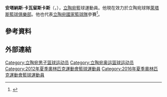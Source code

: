 {{世大運獎牌記錄
|項目=籃球
|a1=2007
|b1=1
}}
'''安塔納斯·卡瓦留斯卡斯'''（{{lang-lt|'''Antanas Kavaliauskas'''}}，{{bd|1984年|9月19日||}}），[[立陶宛|立陶宛]]籃球運動員。他現在效力於立陶宛球隊[[萊塔斯籃球俱樂部|萊塔斯籃球俱樂部]]。他也代表[[立陶宛國家籃球隊|立陶宛國家籃球隊]]參賽<ref name="juco">{{cite web| last =| first =| authorlink =| coauthors =| title =Gillispie Signs JUCO Big Man| page =| work =| publisher =Texas A&M University Athletic Department| date =April 28, 2005| url =http://www.aggieathletics.com/pressRelease.php?PRID=9848| doi =| accessdate =2007-03-07| deadurl =yes| archiveurl =https://web.archive.org/web/20051128003946/http://www.aggieathletics.com/pressRelease.php?PRID=9848| archivedate =2005-11-28}}</ref>。

== 參考資料 ==
{{Reflist}}

== 外部連結 ==
{{LKL最有价值球员}}
{{明道加斯国王杯最有价值球员}}
{{2012年夏季奥运会立陶宛男子篮球阵容}}
{{2016年夏季奥运会立陶宛男子篮球阵容}}

{{Authority control}}
{{DEFAULTSORT:Kavaliauskas, Antanas}}
[[Category:立陶宛男子篮球运动员|Category:立陶宛男子篮球运动员]]
[[Category:立陶宛奥运篮球运动员|Category:立陶宛奥运篮球运动员]]
[[Category:2012年夏季奧林匹克運動會籃球運動員|Category:2012年夏季奧林匹克運動會籃球運動員]]
[[Category:2016年夏季奧林匹克運動會籃球運動員|Category:2016年夏季奧林匹克運動會籃球運動員]]